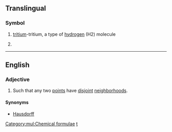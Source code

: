{{also|T2}}
==Translingual==

===Symbol===
{{head|mul|symbol}}

# {{label|mul|inorganic compound}} [[tritium]]-tritium, a type of [[hydrogen]] (H2) molecule
# {{label|mul|topology}} {{l|en|The [[Hausdorff]] property.}}

[[Category:mul:Chemical formulae]]

----

==English==

===Adjective===
{{en-adj|-}}

# {{context|topology|of a [[topological space]]|lang=en}} Such that any two [[point]]s have [[disjoint]] [[neighborhood]]s.

====Synonyms====
* [[Hausdorff]]

[[Category:English terms spelled with ₂|t]]
